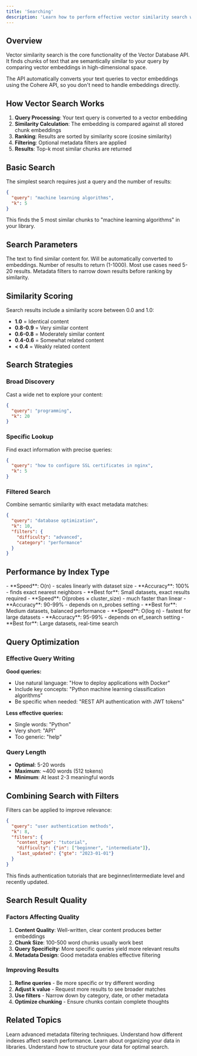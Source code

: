 ```yaml
---
title: 'Searching'
description: 'Learn how to perform effective vector similarity search with the Vector Database API'
---
```


## Overview

Vector similarity search is the core functionality of the Vector Database API. It finds chunks of text that are semantically similar to your query by comparing vector embeddings in high-dimensional space.

<Info>
The API automatically converts your text queries to vector embeddings using the Cohere API, so you don't need to handle embeddings directly.
</Info>

## How Vector Search Works

1. **Query Processing**: Your text query is converted to a vector embedding
2. **Similarity Calculation**: The embedding is compared against all stored chunk embeddings
3. **Ranking**: Results are sorted by similarity score (cosine similarity)
4. **Filtering**: Optional metadata filters are applied
5. **Results**: Top-k most similar chunks are returned

## Basic Search

The simplest search requires just a query and the number of results:

```json
{
  "query": "machine learning algorithms",
  "k": 5
}
```

This finds the 5 most similar chunks to "machine learning algorithms" in your library.

## Search Parameters

<ParamField path="query" type="string" required>
  The text to find similar content for. Will be automatically converted to embeddings.
</ParamField>

<ParamField path="k" type="integer" required>
  Number of results to return (1-1000). Most use cases need 5-20 results.
</ParamField>

<ParamField path="filters" type="object" optional>
  Metadata filters to narrow down results before ranking by similarity.
</ParamField>

## Similarity Scoring

Search results include a similarity score between 0.0 and 1.0:

- **1.0** = Identical content
- **0.8-0.9** = Very similar content  
- **0.6-0.8** = Moderately similar content
- **0.4-0.6** = Somewhat related content
- **< 0.4** = Weakly related content

## Search Strategies

### Broad Discovery

Cast a wide net to explore your content:

```json
{
  "query": "programming",
  "k": 20
}
```

### Specific Lookup

Find exact information with precise queries:

```json
{
  "query": "how to configure SSL certificates in nginx",
  "k": 5
}
```

### Filtered Search

Combine semantic similarity with exact metadata matches:

```json
{
  "query": "database optimization",
  "k": 10,
  "filters": {
    "difficulty": "advanced",
    "category": "performance"
  }
}
```

## Performance by Index Type

<Tabs>
  <Tab title="Linear">
    - **Speed**: O(n) - scales linearly with dataset size
    - **Accuracy**: 100% - finds exact nearest neighbors
    - **Best for**: Small datasets, exact results required
  </Tab>
  
  <Tab title="IVF">
    - **Speed**: O(probes × cluster_size) - much faster than linear
    - **Accuracy**: 90-99% - depends on n_probes setting
    - **Best for**: Medium datasets, balanced performance
  </Tab>
  
  <Tab title="NSW">
    - **Speed**: O(log n) - fastest for large datasets
    - **Accuracy**: 95-99% - depends on ef_search setting
    - **Best for**: Large datasets, real-time search
  </Tab>
</Tabs>

## Query Optimization

### Effective Query Writing

**Good queries:**
- Use natural language: "How to deploy applications with Docker"
- Include key concepts: "Python machine learning classification algorithms"
- Be specific when needed: "REST API authentication with JWT tokens"

**Less effective queries:**
- Single words: "Python"
- Very short: "API"
- Too generic: "help"

### Query Length

- **Optimal**: 5-20 words
- **Maximum**: ~400 words (512 tokens)
- **Minimum**: At least 2-3 meaningful words

## Combining Search with Filters

Filters can be applied to improve relevance:

```json
{
  "query": "user authentication methods",
  "k": 8,
  "filters": {
    "content_type": "tutorial",
    "difficulty": {"in": ["beginner", "intermediate"]},
    "last_updated": {"gte": "2023-01-01"}
  }
}
```

This finds authentication tutorials that are beginner/intermediate level and recently updated.

## Search Result Quality

### Factors Affecting Quality

1. **Content Quality**: Well-written, clear content produces better embeddings
2. **Chunk Size**: 100-500 word chunks usually work best
3. **Query Specificity**: More specific queries yield more relevant results
4. **Metadata Design**: Good metadata enables effective filtering

### Improving Results

1. **Refine queries** - Be more specific or try different wording
2. **Adjust k value** - Request more results to see broader matches
3. **Use filters** - Narrow down by category, date, or other metadata
4. **Optimize chunking** - Ensure chunks contain complete thoughts

## Related Topics

<CardGroup cols={2}>
  <Card
    title="Filtering"
    icon="filter"
    href="/essentials/filtering"
  >
    Learn advanced metadata filtering techniques.
  </Card>
  <Card
    title="Indexing"
    icon="chart-network"
    href="/essentials/indexing"
  >
    Understand how different indexes affect search performance.
  </Card>
  <Card
    title="Libraries"
    icon="folder"
    href="/essentials/libraries"
  >
    Learn about organizing your data in libraries.
  </Card>
  <Card
    title="Documents and Chunks"
    icon="file-text"
    href="/essentials/documents-and-chunks"
  >
    Understand how to structure your data for optimal search.
  </Card>
</CardGroup>
